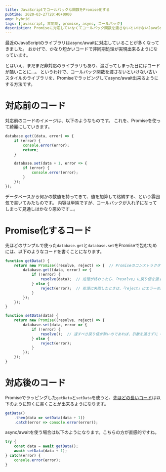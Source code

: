 ```yaml
---
title: JavaScriptでコールバックな関数をPromise化する
pubtime: 2020-03-27T20:40+0900
amp: hybrid
tags: [javascript, 非同期, promise, async, コールバック]
description: Promiseに対応していなくてコールバック関数を渡さないといけないJavaScriptの関数を、async/awaitで呼び出せるようにPromise化する方法です。
---
```


最近のJavaScriptのライブラリはasync/awaitに対応していることが多くなってきました。
おかげで、かなり短かいコードで非同期処理が実現出来るようになっています。

とはいえ、まだまだ非対応のライブラリもあり、混ざってしまった日にはコードが酷いことに…。
というわけで、コールバック関数を渡さないといけない古いスタイルのライブラリを、Promiseでラッピングしてasync/await出来るようにする方法です。


# 対応前のコード
対応前のコードのイメージは、以下のようなものです。
これを、Promiseを使って綺麗にしていきます。

``` javascript
database.get((data, error) => {
    if (error) {
        console.error(error);
        return;
    }

    database.set(data + 1, error => {
        if (error) {
            console.error(error);
        }
    });
});
```

データベースから何かの数値を持ってきて、値を加算して格納する、という雰囲気で書いてみたものです。
内容は単純ですが、コールバックが入れ子になってしまって見通しはかなり悪めです…。


# Promise化するコード
先ほどのサンプルで使った`database.get`と`database.set`をPromiseで包むためには、以下のようなコードを書くことになります。

``` javascript
function getData() {
    return new Promise((resolve, reject) => {  // Promiseのコンストラクタを使って「resolve」と「reject」を作る
        database.get((data, error) => {
            if (!error) {
                resolve(data);  // 処理が終わったら、「resolve」に戻り値を渡す
            } else {
                reject(error);  // 処理に失敗したときは、「reject」にエラーの内容を渡す
            }
        });
    });
}

function setData(data) {
    return new Promise((resolve, reject) => {
        database.set(data, error => {
            if (!error) {
                resolve();  // 返すべき戻り値が無いのであれば、引数を渡さずに「resolve」を呼び出す
            } else {
                reject(error);
            }
        });
    });
}
```


# 対応後のコード
Promiseでラッピングした`getData`と`setData`を使うと、[先ほどの長いコード](#対応前のコード)は以下のように短くに書くことが出来るようになります。

``` javascript
getData()
    .then(data => setData(data + 1))
    .catch(error => console.error(error));
```

async/awaitを使う場合は以下のようになります。こちらの方が直感的ですね。

``` javascript
try {
    const data = await getData();
    await setData(data + 1);
} catch(error) {
    console.error(error);
}
```
